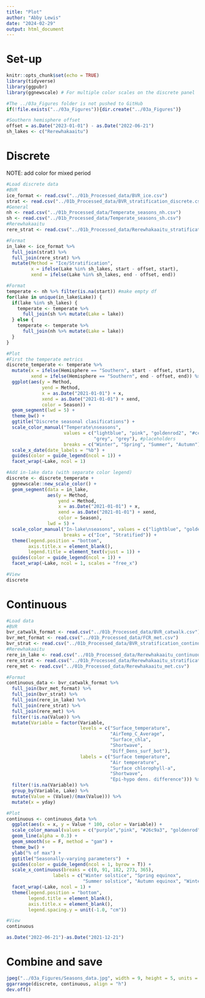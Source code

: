 ```yaml
---
title: "Plot"
author: "Abby Lewis"
date: "2024-02-29"
output: html_document
---
```


# Set-up

```r
knitr::opts_chunk$set(echo = TRUE)
library(tidyverse)
library(ggpubr)
library(ggnewscale) # For multiple color scales on the discrete panel

#The ../03a_Figures folder is not pushed to GitHub
if(!file.exists("../03a_Figures")){dir.create("../03a_Figures")}

#Southern hemisphere offset
offset = as.Date("2023-01-01") - as.Date("2022-06-21")
sh_lakes <- c("Rerewhakaaitu")
```

# Discrete

NOTE: add color for mixed period

```r
#Load discrete data
#BVR
ice_format <- read.csv("../01b_Processed_data/BVR_ice.csv") 
strat <- read.csv("../01b_Processed_data/BVR_stratification_discrete.csv") 
#General
nh <- read.csv("../01b_Processed_data/Temperate_seasons_nh.csv")
sh <- read.csv("../01b_Processed_data/Temperate_seasons_sh.csv")
#Rerewhakaaitu
rere_strat <- read.csv("../01b_Processed_data/Rerewhakaaitu_stratification_discrete.csv") 

#Format
in_lake <- ice_format %>%
  full_join(strat) %>% 
  full_join(rere_strat) %>%
  mutate(Method = "Ice/Stratification",
         x = ifelse(Lake %in% sh_lakes, start - offset, start),
         xend = ifelse(Lake %in% sh_lakes, end - offset, end))

#Format
temperate <- nh %>% filter(is.na(start)) #make empty df
for(lake in unique(in_lake$Lake)) {
  if(lake %in% sh_lakes) {
    temperate <- temperate %>%
      full_join(sh %>% mutate(Lake = lake))
  } else {
    temperate <- temperate %>%
      full_join(nh %>% mutate(Lake = lake))
  }
}

#Plot
#First the temperate metrics
discrete_temperate <- temperate %>%
  mutate(x = ifelse(Hemisphere == "Southern", start - offset, start),
         xend = ifelse(Hemisphere == "Southern", end - offset, end)) %>%
  ggplot(aes(y = Method, 
             yend = Method, 
             x = as.Date("2021-01-01") + x, 
             xend = as.Date("2021-01-01") + xend, 
             color = Season)) +
  geom_segment(lwd = 5) +
  theme_bw() +
  ggtitle("Discrete seasonal clasifications") +
  scale_color_manual("Temperate\nseasons",
                     values = c("lightblue", "pink", "goldenrod2", "#cc5500", 
                                "grey", "grey"), #placeholders
                     breaks = c("Winter", "Spring", "Summer", "Autumn")) +
  scale_x_date(date_labels = "%b") +
  guides(color = guide_legend(ncol = 1)) +
  facet_wrap(~Lake, ncol = 1)

#Add in-lake data (with separate color legend)
discrete <- discrete_temperate +
  ggnewscale::new_scale_color() +
  geom_segment(data = in_lake, 
               aes(y = Method, 
                   yend = Method, 
                   x = as.Date("2021-01-01") + x, 
                   xend = as.Date("2021-01-01") + xend, 
                   color = Season), 
               lwd = 5) +
  scale_color_manual("In-lake\nseasons", values = c("lightblue", "goldenrod2"),
                     breaks = c("Ice", "Stratified")) +
  theme(legend.position = "bottom",
        axis.title.x = element_blank(),
        legend.title = element_text(vjust = 1)) +
  guides(color = guide_legend(ncol = 1)) +
  facet_wrap(~Lake, ncol = 1, scales = "free_x")

#View
discrete
```

# Continuous

```r
#Load data
#BVR
bvr_catwalk_format <- read.csv("../01b_Processed_data/BVR_catwalk.csv")
bvr_met_format <- read.csv("../01b_Processed_data/FCR_met.csv")
bvr_strat <- read.csv("../01b_Processed_data/BVR_stratification_continuous.csv")
#Rerewhakaaitu
rere_in_lake <- read.csv("../01b_Processed_data/Rerewhakaaitu_continuous.csv")
rere_strat <- read.csv("../01b_Processed_data/Rerewhakaaitu_stratification_continuous.csv")
rere_met <- read.csv("../01b_Processed_data/Rerewhakaaitu_met.csv")

#Format
continuous_data <- bvr_catwalk_format %>%
  full_join(bvr_met_format) %>%
  full_join(bvr_strat) %>%
  full_join(rere_in_lake) %>%
  full_join(rere_strat) %>%
  full_join(rere_met) %>%
  filter(!is.na(Value)) %>%
  mutate(Variable = factor(Variable, 
                           levels = c("Surface_temperature", 
                                      "AirTemp_C_Average", 
                                      "Surface_chla", 
                                      "Shortwave",
                                      "Diff_Dens_surf_bot"),
                           labels = c("Surface temperature", 
                                      "Air temperature",
                                      "Surface chlorophyll-a",
                                      "Shortwave",
                                      "Epi-hypo dens. difference"))) %>%
  filter(!is.na(Variable)) %>%
  group_by(Variable, Lake) %>%
  mutate(Value = (Value)/(max(Value))) %>%
  mutate(x = yday)

#Plot
continuous <- continuous_data %>%
  ggplot(aes(x = x, y = Value * 100, color = Variable)) +
  scale_color_manual(values = c("purple","pink", "#26c9a3", "goldenrod", "grey50")) +
  geom_line(alpha = 0.3) +
  geom_smooth(se = F, method = "gam") +
  theme_bw() + 
  ylab("% of max") +
  ggtitle("Seasonally-varying parameters")  +
  guides(color = guide_legend(ncol = 1, byrow = T)) +
  scale_x_continuous(breaks = c(0, 91, 182, 273, 365),
                 labels = c("Winter solstice", "Spring equinox", 
                            "Summer solstice", "Autumn equinox", "Winter solstice")) +
  facet_wrap(~Lake, ncol = 1) +
  theme(legend.position = "bottom",
        legend.title = element_blank(),
        axis.title.x = element_blank(),
        legend.spacing.y = unit(-1.0, "cm"))

#View
continuous

as.Date("2022-06-21")-as.Date("2021-12-21")
```

# Combine and save

```r
jpeg("../03a_Figures/Seasons_data.jpg", width = 9, height = 5, units = "in", res = 300)
ggarrange(discrete, continuous, align = "h")
dev.off()
```

